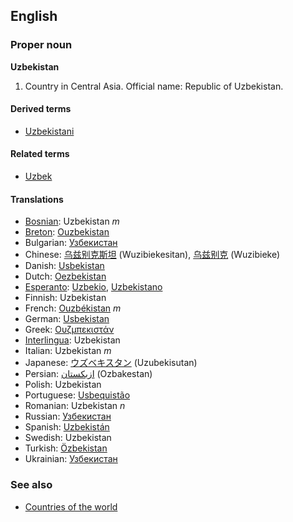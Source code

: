 ==English==

===Proper noun===
'''Uzbekistan'''

#Country in Central Asia. Official name: Republic of Uzbekistan.

====Derived terms====
*[[Uzbekistani]]

====Related terms====
*[[Uzbek]]

====Translations====
*[[Bosnian]]: Uzbekistan ''m''
*[[Breton]]: [[Ouzbekistan]]
*Bulgarian: [[Узбекистан]]
*Chinese: [[乌兹别克斯坦]] (Wuzibiekesitan), [[乌兹别克]] (Wuzibieke)
*Danish: [[Usbekistan]]
*Dutch: [[Oezbekistan]]
*[[Esperanto]]: [[Uzbekio]], [[Uzbekistano]]
*Finnish: Uzbekistan
*French: [[Ouzbékistan]] ''m''
*German: [[Usbekistan]]
*Greek: [[Ουζμπεκιστάν]]
*[[Interlingua]]: Uzbekistan
*Italian: Uzbekistan ''m''
*Japanese: [[ウズベキスタン]] (Uzubekisutan)
*Persian: [[ازبكستان]] (Ozbakestan)
*Polish: Uzbekistan
*Portuguese: [[Usbequistão]]
*Romanian: Uzbekistan ''n''
*Russian: [[Узбекистан]]
*Spanish: [[Uzbekistán]]
*Swedish: Uzbekistan
*Turkish: [[Özbekistan]]
*Ukrainian: [[Узбекистан]]

===See also===
*[[Countries of the world]]
